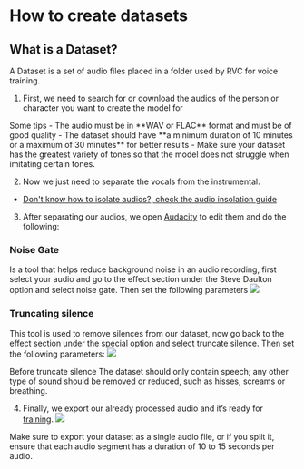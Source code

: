 
# How to create datasets

## What is a Dataset?

A Dataset is a set of audio files placed in a folder used by RVC for voice training.

1. First, we need to search for or download the audios of the person or character you want to create the model for

<Callout type="info" emoji="ℹ️">
  Some tips - The audio must be in **WAV or FLAC** format and must be of good
  quality - The dataset should have **a minimum duration of 10 minutes or a
  maximum of 30 minutes** for better results - Make sure your dataset has the
  greatest variety of tones so that the model does not struggle when imitating
  certain tones.
</Callout>

2. Now we just need to separate the vocals from the instrumental.

- [Don't know how to isolate audios?, check the audio insolation guide](/guides/audio-isolating\uvr)

3. After separating our audios, we open [Audacity](https://www.audacityteam.org/download/) to edit them and do the following:

### Noise Gate
Is a tool that helps reduce background noise in an audio recording, first select your audio and go to the effect section under the Steve Daulton option and select noise gate. Then set the following parameters
![](/Noise-Gate.png)

### Truncating silence
This tool is used to remove silences from our dataset, now go back to the effect section under the special option and select truncate silence. Then set the following parameters:
![](/Truncate.png)

<Callout type="warning" emoji="⚠️">
  Before truncate silence The dataset should only contain speech; any other type
  of sound should be removed or reduced, such as hisses, screams or breathing.
</Callout>

4. Finally, we export our already processed audio and it’s ready for [training](/get-started/training.md/).
   ![](/Guardar.png)

<Callout type="info" emoji="ℹ️">
  Make sure to export your dataset as a single audio file, or if you split it,
  ensure that each audio segment has a duration of 10 to 15 seconds per audio.
</Callout>
